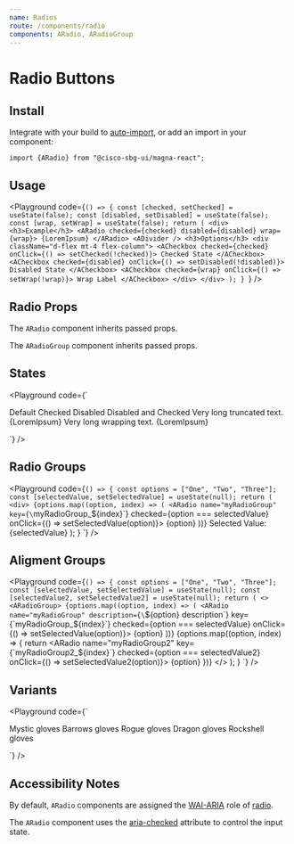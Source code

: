 ```yaml
---
name: Radios
route: /components/radio
components: ARadio, ARadioGroup
---
```


# Radio Buttons

## Install

Integrate with your build to [auto-import](/#integrating), or add an import in your component:

```
import {ARadio} from "@cisco-sbg-ui/magna-react";
```

## Usage

<Playground
  code={`() => {
  const [checked, setChecked] = useState(false);
  const [disabled, setDisabled] = useState(false);
  const [wrap, setWrap] = useState(false);
  return (
    <div>
      <h3>Example</h3>
      <ARadio checked={checked} disabled={disabled} wrap={wrap}>
        {LoremIpsum}
      </ARadio>
      <ADivider />
      <h3>Options</h3>
      <div className="d-flex mt-4 flex-column">
        <ACheckbox checked={checked} onClick={() => setChecked(!checked)}>
          Checked State
        </ACheckbox>
        <ACheckbox checked={disabled} onClick={() => setDisabled(!disabled)}>
          Disabled State
        </ACheckbox>
        <ACheckbox checked={wrap} onClick={() => setWrap(!wrap)}>
          Wrap Label
        </ACheckbox>
      </div>
    </div>
  );
}
`}
/>

## Radio Props

The `ARadio` component inherits passed props.

<Props of="ARadio" />

The `ARadioGroup` component inherits passed props.

<Props of="ARadioGroup" />

## States

<Playground
  code={`<div className="d-flex flex-column">
  <ARadio>Default</ARadio>
  <ARadio checked>Checked</ARadio>
  <ARadio disabled>Disabled</ARadio>
  <ARadio disabled checked>
    Disabled and Checked
  </ARadio>
  <ARadio>Very long truncated text. {LoremIpsum}</ARadio>
  <ARadio wrap>Very long wrapping text. {LoremIpsum}</ARadio>
</div>
`}
/>

## Radio Groups

<Playground
  code={`() => {
  const options = ["One", "Two", "Three"];
  const [selectedValue, setSelectedValue] = useState(null);
  return (
    <div>
      {options.map((option, index) => (
        <ARadio
          name="myRadioGroup"
          key={\`myRadioGroup_\${index}\`}
          checked={option === selectedValue}
          onClick={() => setSelectedValue(option)}>
          {option}
        </ARadio>
      ))}
      <ADivider />
      Selected Value: {selectedValue}
    </div>
  );
}
`}
/>

## Aligment Groups

<Playground
  code={`() => {
  const options = ["One", "Two", "Three"];
  const [selectedValue, setSelectedValue] = useState(null);
  const [selectedValue2, setSelectedValue2] = useState(null);
  return (
    <>
      <ARadioGroup>
        {options.map((option, index) => (
          <ARadio
            name="myRadioGroup"
            description={\`\${option} description\`}
            key={\`myRadioGroup_\${index}\`}
            checked={option === selectedValue}
            onClick={() => setSelectedValue(option)}>
            {option}
          </ARadio>
        ))}
      </ARadioGroup>
      <ADivider />
      <ARadioGroup horizontal>
        {options.map((option, index) => {
          return <ARadio
            name="myRadioGroup2"
            key={\`myRadioGroup2_\${index}\`}
            checked={option === selectedValue2}
            onClick={() => setSelectedValue2(option)}>
            {option}
          </ARadio>
        })}
      </ARadioGroup>
    </>
  );
}
`}
/>

## Variants

<Playground
  code={`<div className="d-flex flex-column">
  <ARadio small description="Wizards' Guild">Mystic gloves</ARadio>
  <ARadio small description="Recipe for Disaster quest">Barrows gloves</ARadio>
  <ARadio small description="Rogues' Den minigame">Rogue gloves</ARadio>
  <ADivider />
  <ARadioGroup horizontal small>
    <ARadio small description="Recipe for Disaster (9 subquests)">Dragon gloves</ARadio>
    <ARadio small description="Dropped by Giant rock crabs">Rockshell gloves</ARadio>
  </ARadioGroup>
</div>
`}
/>

## Accessibility Notes

By default, `ARadio` components are assigned the [WAI-ARIA](https://www.w3.org/WAI/standards-guidelines/aria/) role of [radio](https://www.w3.org/TR/wai-aria/#radio).

The `ARadio` component uses the [aria-checked](https://www.w3.org/TR/wai-aria/#aria-checked) attribute to control the input state.
